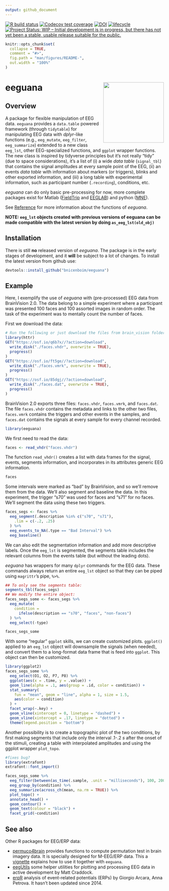 ```yaml
---
output: github_document
---
```

 [![R build status](https://github.com/bnicenboim/eeguana/workflows/R-CMD-check/badge.svg)](https://github.com/bnicenboim/eeguana/actions)
[![Codecov test coverage](https://codecov.io/gh/bnicenboim/eeguana/branch/master/graph/badge.svg)](https://codecov.io/gh/bnicenboim/eeguana?branch=master) 
[![DOI](https://zenodo.org/badge/153299577.svg)](https://zenodo.org/badge/latestdoi/153299577)  [![lifecycle](https://img.shields.io/badge/lifecycle-experimental-orange.svg)](https://www.tidyverse.org/lifecycle/#experimental)
[![Project Status: WIP – Initial development is in progress, but there has not yet been a stable, usable release suitable for the public.](https://www.repostatus.org/badges/latest/wip.svg)](https://www.repostatus.org/#wip)



```r
knitr::opts_chunk$set(
  collapse = TRUE,
  comment = "#>",
  fig.path = "man/figures/README-",
  out.width = "100%"
)
```

# eeguana <img src="man/figures/logo.png" align="right" style="width: 20vw; min-width: 25px;"/>

## Overview

A package for flexible manipulation of EEG data. `eeguana` provides a `data.table` powered framework (through `tidytable`) for manipulating EEG data with *dplyr*-like functions (e.g., `eeg_mutate`, `eeg_filter`, `eeg_summarize`) extended to a new class `eeg_lst`,  other EEG-specialized functions, and `ggplot` wrapper functions.  The new class is inspired by tidyverse principles but it's not really "tidy" (due to space considerations), it's a list of (i) a wide *data table* (`signal_tbl`) that contains the signal amplitudes at every sample point of the EEG,  (ii) an events *data table* with information about markers (or triggers), blinks and other exported information, and (iii) a long table with experimental information, such as participant number (`.recording`), conditions, etc.  

*eeguana* can do only basic pre-processing for now, more complete packages exist for Matlab ([FieldTrip](http://www.fieldtriptoolbox.org/) and [EEGLAB](https://sccn.ucsd.edu/eeglab/index.php)) and python ([MNE](https://martinos.org/mne/stable/index.html)).

See [Reference](https://bnicenboim.github.io/eeguana/reference/index.html) for more information about the functions of *eeguana*.

**NOTE: `eeg_lst` objects created with previous versions of eeguana can be made compatible with the latest version by doing `as_eeg_lst(old_obj)`**

## Installation

There is still **no** released version of *eeguana*.  The package is in the early stages of development, and it **will** be subject to a lot of changes. To install the latest version from github use:


``` r
devtools::install_github("bnicenboim/eeguana")
```

## Example

Here, I exemplify the use of *eeguana* with (pre-processed) EEG data from BrainVision 2.0. The data belong to a simple experiment  where a participant was presented 100 faces and 100 assorted images in random order. The task of the experiment was to mentally count the number of faces.

First we download the data:

```r
# Run the following or just download the files from brain_vision folder in https://osf.io/tbwvz/
library(httr)
GET("https://osf.io/q6b7x//?action=download",
  write_disk("./faces.vhdr", overwrite = TRUE),
  progress()
)
GET("https://osf.io/ft5ge//?action=download",
  write_disk("./faces.vmrk", overwrite = TRUE),
  progress()
)
GET("https://osf.io/85dgj//?action=download",
  write_disk("./faces.dat", overwrite = TRUE),
  progress()
)
```

BrainVision 2.0 exports three files: `faces.vhdr`, `faces.vmrk`, and
`faces.dat`. The file `faces.vhdr` contains the metadata and links to the other
two files, `faces.vmrk` contains the triggers and other events in the samples,
and `faces.dat` contains the signals at every sample for every channel recorded.


```r
library(eeguana)
```

We first need to read the data:

```r
faces <- read_vhdr("faces.vhdr")
```

The function `read_vhdr()` creates a list with data frames for the signal, events,
segments information, and incorporates in its attributes generic EEG information.

```r
faces
```

Some intervals were marked as "bad" by BrainVision, and so we'll remove them
from the data. We'll also segment and baseline the data. In this experiment, the
trigger "s70" was used for faces and "s71" for no faces. We'll segment the data
using these two triggers.

```r
faces_segs <- faces %>%
  eeg_segment(.description %in% c("s70", "s71"),
    .lim = c(-.2, .25)
  ) %>%
  eeg_events_to_NA(.type == "Bad Interval") %>%
  eeg_baseline()
```


We can also edit the segmentation information and add more descriptive labels. Once the `eeg_lst` is segmented, the segments table includes the relevant columns from the events table (but without the leading dots).

*eeguana* has wrappers for many `dplyr` commands for the EEG data.  These commands always return an entire `eeg_lst` object so that they can be piped using `magrittr`'s pipe, `%>%`.

```r
## To only see the segments table:
segments_tbl(faces_segs)
## We modify the entire object:
faces_segs_some <- faces_segs %>%
  eeg_mutate(
    condition =
      ifelse(description == "s70", "faces", "non-faces")
  ) %>%
  eeg_select(-type)

faces_segs_some
```

With some "regular" `ggplot` skills, we can create customized plots. `ggplot()` applied to an `eeg_lst` object will downsample the signals (when needed), and convert them to a long-format data frame that is feed into `ggplot`. This object can then be customized. 

```r
library(ggplot2)
faces_segs_some %>%
  eeg_select(O1, O2, P7, P8) %>%
  ggplot(aes(x = .time, y = .value)) +
  geom_line(alpha = .1, aes(group = .id, color = condition)) +
  stat_summary(
    fun = "mean", geom = "line", alpha = 1, size = 1.5,
    aes(color = condition)
  ) +
  facet_wrap(~.key) +
  geom_vline(xintercept = 0, linetype = "dashed") +
  geom_vline(xintercept = .17, linetype = "dotted") +
  theme(legend.position = "bottom")
```



Another possibility is to create a topographic plot of the two conditions, by
first making segments that include only the interval .1-.2 *s* after the onset
of the stimuli, creating a table with interpolated amplitudes and using the ggplot wrapper `plot_topo`.

```r
#fixes bug?
library(extrafont)
extrafont::font_import()
```

```r
faces_segs_some %>%
  eeg_filter(between(as_time(.sample, .unit = "milliseconds"), 100, 200)) %>%
  eeg_group_by(condition) %>%
  eeg_summarize(across_ch(mean, na.rm = TRUE)) %>%
  plot_topo() +
  annotate_head() +
  geom_contour() +
  geom_text(colour = "black") +
  facet_grid(~condition)
```


## See also

Other R packages for EEG/ERP data:

-  [permuco4brain](https://jaromilfrossard.github.io/permuco4brain/index.html) provides functions to compute permutation test in brain imagery data. It is specially designed for M-EEG/ERP data. This a [vignette](https://jaromilfrossard.github.io/permuco4brain/articles/permuco4brain-with-eeguana.html) explains how to use it together with `eeguana`.
- [eegUtils](https://github.com/craddm/eegUtils) some helper utilities for plotting and processing EEG data in active development by Matt Craddock.
-  [erpR](https://cran.r-project.org/package=erpR)  analysis of event-related potentials (ERPs) by Giorgio Arcara, Anna Petrova. It hasn't been updated since 2014.

